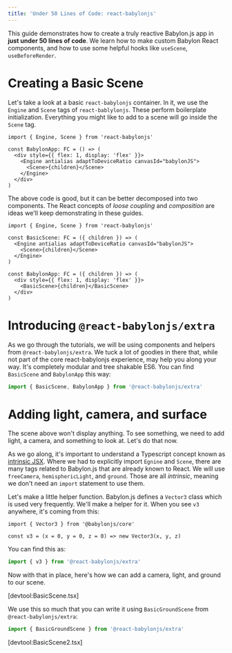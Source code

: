 ```yaml
---
title: 'Under 50 Lines of Code: react-babylonjs'
---
```


This guide demonstrates how to create a truly reactive Babylon.js app in **just
under 50 lines of code**. We learn how to make custom Babylon React components,
and how to use some helpful hooks like `useScene`, `useBeforeRender`.

# Creating a Basic Scene

Let's take a look at a basic `react-babylonjs` container. In it, we use the
`Engine` and `Scene` tags of `react-bablylonjs`. These perform boilerplate
initialization. Everything you might like to add to a scene will go inside the
`Scene` tag.

```tsx
import { Engine, Scene } from 'react-babylonjs'

const BabylonApp: FC = () => (
  <div style={{ flex: 1, display: 'flex' }}>
    <Engine antialias adaptToDeviceRatio canvasId="babylonJS">
      <Scene>{children}</Scene>
    </Engine>
  </div>
)
```

The above code is good, but it can be better decomposed into two components. The
React concepts of _loose coupling_ and _composition_ are ideas we'll keep
demonstrating in these guides.

```tsx
import { Engine, Scene } from 'react-babylonjs'

const BasicScene: FC = ({ children }) => (
  <Engine antialias adaptToDeviceRatio canvasId="babylonJS">
    <Scene>{children}</Scene>
  </Engine>
)

const BabylonApp: FC = ({ children }) => (
  <div style={{ flex: 1, display: 'flex' }}>
    <BasicScene>{children}</BasicScene>
  </div>
)
```

# Introducing `@react-babylonjs/extra`

As we go through the tutorials, we will be using components and helpers from
`@react-babylonjs/extra`. We tuck a lot of goodies in there that, while not part
of the core react-babylonjs experience, may help you along your way. It's
completely modular and tree shakable ES6. You can find `BasicScene` and
`BabylonApp` this way:

```js
import { BasicScene, BabylonApp } from '@react-babylonjs/extra'
```

# Adding light, camera, and surface

The scene above won't display anything. To see something, we need to add light,
a camera, and something to look at. Let's do that now.

As we go along, it's important to understand a Typescript concept known as
[intrinsic JSX](https://www.typescriptlang.org/docs/handbook/jsx.html#intrinsic-elements).
Where we had to explicitly import `Egnine` and `Scene`, there are many tags
related to Babylon.js that are already known to React. We will use `freeCamera`,
`hemisphericLight`, and `ground`. Those are all _intrinsic_, meaning we don't
need an `import` statement to use them.

Let's make a little helper function. Babylon.js defines a `Vector3` class which
is used very frequently. We'll make a helper for it. When you see `v3` anywhere,
it's coming from this:

```tsx
import { Vector3 } from '@babylonjs/core'

const v3 = (x = 0, y = 0, z = 0) => new Vector3(x, y, z)
```

You can find this as:

```js
import { v3 } from '@react-babylonjs/extra'
```

Now with that in place, here's how we can add a camera, light, and ground to our
scene.

[devtool:BasicScene.tsx]

We use this so much that you can write it using `BasicGroundScene` from
`@react-babylonjs/extra`:

```js
import { BasicGroundScene } from '@react-babylonjs/extra'
```

[devtool:BasicScene2.tsx]
